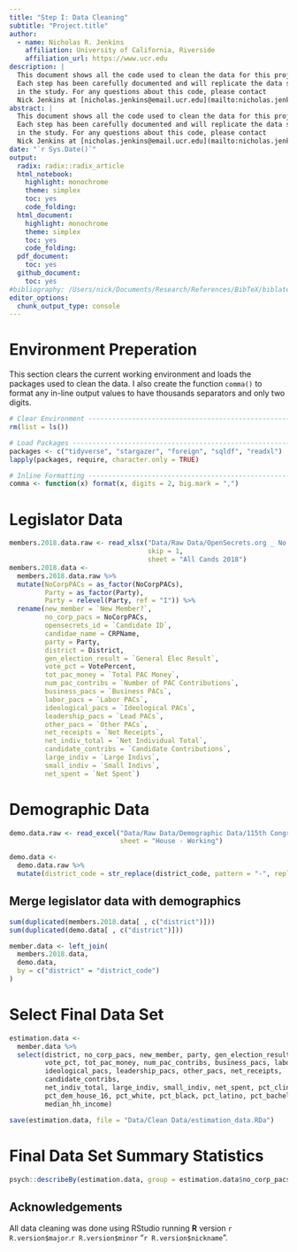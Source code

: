 ```yaml
---
title: "Step I: Data Cleaning"
subtitle: "Project.title"
author:
  - name: Nicholas R. Jenkins 
    affiliation: University of California, Riverside
    affiliation_url: https://www.ucr.edu
description: |
  This document shows all the code used to clean the data for this project. 
  Each step has been carefully documented and will replicate the data set used
  in the study. For any questions about this code, please contact 
  Nick Jenkins at [nicholas.jenkins@email.ucr.edu](mailto:nicholas.jenkins@email.ucr.edu).
abstract: |
  This document shows all the code used to clean the data for this project. 
  Each step has been carefully documented and will replicate the data set used
  in the study. For any questions about this code, please contact 
  Nick Jenkins at [nicholas.jenkins@email.ucr.edu](mailto:nicholas.jenkins@email.ucr.edu).
date: "`r Sys.Date()`"
output: 
  radix: radix::radix_article
  html_notebook: 
    highlight: monochrome
    theme: simplex
    toc: yes
    code_folding: 
  html_document:
    highlight: monochrome
    theme: simplex
    toc: yes
    code_folding:
  pdf_document:
    toc: yes
  github_document:
    toc: yes
#bibliography: /Users/nick/Documents/Research/References/BibTeX/biblatex.bib
editor_options: 
  chunk_output_type: console
---
```


# Environment Preperation

This section clears the current working environment and loads the packages used to clean the data. I also create the function `comma()` to format any in-line output values to have thousands separators and only two digits. 

```r
# Clear Environment -----------------------------------------------------------
rm(list = ls())

# Load Packages ---------------------------------------------------------------
packages <- c("tidyverse", "stargazer", "foreign", "sqldf", "readxl")
lapply(packages, require, character.only = TRUE)

# Inline Formatting -----------------------------------------------------------
comma <- function(x) format(x, digits = 2, big.mark = ",")
```


# Legislator Data

```r
members.2018.data.raw <- read_xlsx("Data/Raw Data/OpenSecrets.org _ No Corp PAC Members.xlsx", 
                                   skip = 1,
                                   sheet = "All Cands 2018")
members.2018.data <- 
  members.2018.data.raw %>%
  mutate(NoCorpPACs = as_factor(NoCorpPACs),
         Party = as_factor(Party),
         Party = relevel(Party, ref = "I")) %>%
  rename(new_member = `New Member?`,
         no_corp_pacs = NoCorpPACs,
         opensecrets_id = `Candidate ID`,
         candidae_name = CRPName,
         party = Party,
         district = District,
         gen_election_result = `General Elec Result`,
         vote_pct = VotePercent,
         tot_pac_money = `Total PAC Money`,
         num_pac_contribs = `Number of PAC Contributions`,
         business_pacs = `Business PACs`,
         labor_pacs = `Labor PACs`,
         ideological_pacs = `Ideological PACs`,
         leadership_pacs = `Lead PACs`,
         other_pacs = `Other PACs`,
         net_receipts = `Net Receipts`,
         net_indiv_total = `Net Individual Total`,
         candidate_contribs = `Candidate Contributions`,
         large_indiv = `Large Indivs`,
         small_indiv = `Small Indivs`,
         net_spent = `Net Spent`)
```


# Demographic Data

```r
demo.data.raw <- read_excel("Data/Raw Data/Demographic Data/115th Congress Members Guide with Elections and Demographic Data by District.xlsx",
                            sheet = "House - Working")

demo.data <- 
  demo.data.raw %>%
  mutate(district_code = str_replace(district_code, pattern = "-", replacement = ""))
```

## Merge legislator data with demographics

```r
sum(duplicated(members.2018.data[ , c("district")]))
sum(duplicated(demo.data[ , c("district")]))

member.data <- left_join(
  members.2018.data,
  demo.data,
  by = c("district" = "district_code")
)
```


# Select Final Data Set

```r
estimation.data <- 
  member.data %>%
  select(district, no_corp_pacs, new_member, party, gen_election_result, 
         vote_pct, tot_pac_money, num_pac_contribs, business_pacs, labor_pacs,
         ideological_pacs, leadership_pacs, other_pacs, net_receipts,
         candidate_contribs,
         net_indiv_total, large_indiv, small_indiv, net_spent, pct_clinton_16,
         pct_dem_house_16, pct_white, pct_black, pct_latino, pct_bachelors,
         median_hh_income)

save(estimation.data, file = "Data/Clean Data/estimation_data.RDa")
```



# Final Data Set Summary Statistics 

```r
psych::describeBy(estimation.data, group = estimation.data$no_corp_pacs)
```

## Acknowledgements {.appendix}

All data cleaning was done using RStudio running **R** version 
`r R.version$major`.`r R.version$minor` "`r R.version$nickname`".



